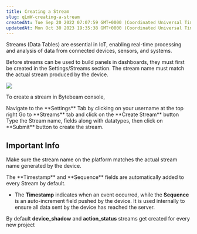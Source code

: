 ```yaml
---
title: Creating a Stream
slug: qLmW-creating-a-stream
createdAt: Tue Sep 20 2022 07:07:59 GMT+0000 (Coordinated Universal Time)
updatedAt: Mon Oct 30 2023 19:35:38 GMT+0000 (Coordinated Universal Time)
---
```


Streams (Data Tables) are essential in IoT, enabling real-time processing and analysis of data from connected devices, sensors, and systems.

Before streams can be used to build panels in dashboards, they must first be created in the Settings/Streams section. The stream name must match the actual stream produced by the device.

![](https://usercontent.clueso.io/1f4455e0-789e-4beb-8cd9-4dac96bc47e4/8fce304f-0ade-49ab-baad-26fb6f03ba86/0979ed9e-52dc-4740-b41d-7f0886e4abf8/images/08297751-c17e-433a-a8ed-6d672abc4d0b.gif)

To create a stream in Bytebeam console,

<Steps>
  <Step title="Access Settings Tab">
    Navigate to the **Settings** Tab by clicking on your username at the top right
  </Step>
  <Step title="Navigate to Streams Tab and initiate Stream Creation">
    Go to **Streams** tab and click on the **Create Stream** button
  </Step>
  <Step title="Fill Stream Details">
    Type the Stream name, fields along with datatypes, then click on **Submit** button to create the stream.
  </Step>
</Steps>

## Important Info

<Note>Make sure the stream name on the platform matches the actual stream name generated by the device.</Note>

<Note>
  The **Timestamp** and **Sequence** fields are automatically added to every Stream by default. 

  - The **Timestamp** indicates when an event occurred, while the **Sequence** is an auto-increment field pushed by the device. It is used internally to ensure all data sent by the device has reached the server.
</Note>

<Note>By default **device_shadow** and **action_status** streams get created for every new project</Note>

